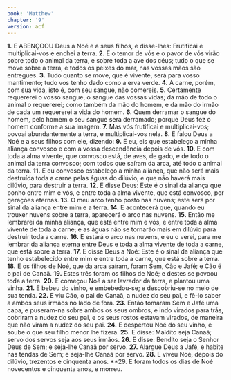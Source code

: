 ```yaml
---
book: 'Matthew'
chapter: '9'
version: acf
---
```


**1.** E ABENÇOOU Deus a Noé e a seus filhos, e disse-lhes: Frutificai e multiplicai-vos e enchei a terra.
**2.** E o temor de vós e o pavor de vós virão sobre todo o animal da terra, e sobre toda a ave dos céus; tudo o que se move sobre a terra, e todos os peixes do mar, nas vossas mãos são entregues.
**3.** Tudo quanto se move, que é vivente, será para vosso mantimento; tudo vos tenho dado como a erva verde.
**4.** A carne, porém, com sua vida, isto é, com seu sangue, não comereis.
**5.** Certamente requererei o vosso sangue, o sangue das vossas vidas; da mão de todo o animal o requererei; como também da mão do homem, e da mão do irmão de cada um requererei a vida do homem.
**6.** Quem derramar o sangue do homem, pelo homem o seu sangue será derramado; porque Deus fez o homem conforme a sua imagem.
**7.** Mas vós frutificai e multiplicai-vos; povoai abundantemente a terra, e multiplicai-vos nela.
**8.** E falou Deus a Noé e a seus filhos com ele, dizendo:
**9.** E eu, eis que estabeleço a minha aliança convosco e com a vossa descendência depois de vós.
**10.** E com toda a alma vivente, que convosco está, de aves, de gado, e de todo o animal da terra convosco; com todos que saíram da arca, até todo o animal da terra.
**11.** E eu convosco estabeleço a minha aliança, que não será mais destruída toda a carne pelas águas do dilúvio, e que não haverá mais dilúvio, para destruir a terra.
**12.** E disse Deus: Este é o sinal da aliança que ponho entre mim e vós, e entre toda a alma vivente, que está convosco, por gerações eternas.
**13.** O meu arco tenho posto nas nuvens; este será por sinal da aliança entre mim e a terra.
**14.** E acontecerá que, quando eu trouxer nuvens sobre a terra, aparecerá o arco nas nuvens.
**15.** Então me lembrarei da minha aliança, que está entre mim e vós, e entre toda a alma vivente de toda a carne; e as águas não se tornarão mais em dilúvio para destruir toda a carne.
**16.** E estará o arco nas nuvens, e eu o verei, para me lembrar da aliança eterna entre Deus e toda a alma vivente de toda a carne, que está sobre a terra.
**17.** E disse Deus a Noé: Este é o sinal da aliança que tenho estabelecido entre mim e entre toda a carne, que está sobre a terra.
**18.** E os filhos de Noé, que da arca saíram, foram Sem, Cão e Jafé; e Cão é o pai de Canaã.
**19.** Estes três foram os filhos de Noé; e destes se povoou toda a terra.
**20.** E começou Noé a ser lavrador da terra, e plantou uma vinha.
**21.** E bebeu do vinho, e embebedou-se; e descobriu-se no meio de sua tenda.
**22.** E viu Cão, o pai de Canaã, a nudez do seu pai, e fê-lo saber a ambos seus irmãos no lado de fora.
**23.** Então tomaram Sem e Jafé uma capa, e puseram-na sobre ambos os seus ombros, e indo virados para trás, cobriram a nudez do seu pai, e os seus rostos estavam virados, de maneira que não viram a nudez do seu pai.
**24.** E despertou Noé do seu vinho, e soube o que seu filho menor lhe fizera.
**25.** E disse: Maldito seja Canaã; servo dos servos seja aos seus irmãos.
**26.** E disse: Bendito seja o Senhor Deus de Sem; e seja-lhe Canaã por servo.
**27.** Alargue Deus a Jafé, e habite nas tendas de Sem; e seja-lhe Canaã por servo.
**28.** E viveu Noé, depois do dilúvio, trezentos e cinquenta anos.
**29. E foram todos os dias de Noé novecentos e cinquenta anos, e morreu.

